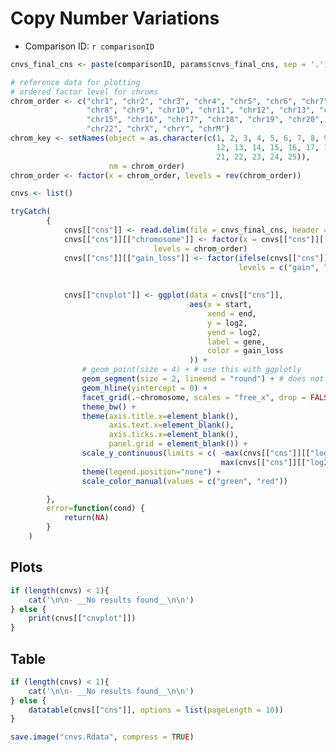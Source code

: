 # Copy Number Variations

- Comparison ID: `r comparisonID`

```r
cnvs_final_cns <- paste(comparisonID, params$cnvs_final_cns, sep = '.')[1] 

# reference data for plotting
# ordered factor level for chroms
chrom_order <- c("chr1", "chr2", "chr3", "chr4", "chr5", "chr6", "chr7", 
                 "chr8", "chr9", "chr10", "chr11", "chr12", "chr13", "chr14", 
                 "chr15", "chr16", "chr17", "chr18", "chr19", "chr20", "chr21", 
                 "chr22", "chrX", "chrY", "chrM")
chrom_key <- setNames(object = as.character(c(1, 2, 3, 4, 5, 6, 7, 8, 9, 10, 11, 
                                              12, 13, 14, 15, 16, 17, 18, 19, 20, 
                                              21, 22, 23, 24, 25)), 
                      nm = chrom_order)
chrom_order <- factor(x = chrom_order, levels = rev(chrom_order))

cnvs <- list()

tryCatch(
        {
            cnvs[["cns"]] <- read.delim(file = cnvs_final_cns, header = TRUE, sep = '\t')
            cnvs[["cns"]][["chromosome"]] <- factor(x = cnvs[["cns"]][["chromosome"]], 
                                levels = chrom_order)
            cnvs[["cns"]][["gain_loss"]] <- factor(ifelse(cnvs[["cns"]][["log2"]] > 0, "gain", "loss"), 
                                                   levels = c("gain", "loss"))
            
            
            cnvs[["cnvplot"]] <- ggplot(data = cnvs[["cns"]], 
                                        aes(x = start, 
                                            xend = end, 
                                            y = log2, 
                                            yend = log2, 
                                            label = gene,
                                            color = gain_loss
                                        )) + 
                # geom_point(size = 4) + # use this with ggplotly
                geom_segment(size = 2, lineend = "round") + # does not work right in ggplotly
                geom_hline(yintercept = 0) +
                facet_grid(.~chromosome, scales = "free_x", drop = FALSE) +
                theme_bw() + 
                theme(axis.title.x=element_blank(),
                      axis.text.x=element_blank(),
                      axis.ticks.x=element_blank(), 
                      panel.grid = element_blank()) + 
                scale_y_continuous(limits = c( -max(cnvs[["cns"]][["log2"]]) - 0.5, 
                                               max(cnvs[["cns"]][["log2"]]) + 0.5)) + 
                theme(legend.position="none") + 
                scale_color_manual(values = c("green", "red"))

        },
        error=function(cond) {
            return(NA)
        }
    )
```

## Plots

```r
if (length(cnvs) < 1){
    cat('\n\n- __No results found__\n\n')
} else {
    print(cnvs[["cnvplot"]])
}

```

## Table

```r
if (length(cnvs) < 1){
    cat('\n\n- __No results found__\n\n')
} else {
    datatable(cnvs[["cns"]], options = list(pageLength = 10))
}

```


```r
save.image("cnvs.Rdata", compress = TRUE)
```